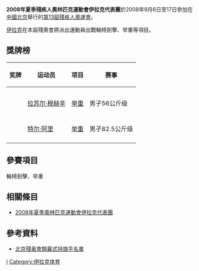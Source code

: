 {{Infobox Country Paralympics
|NPC = IRQ
|games= 2008年夏季
|competitors=20
|sports=
|flagbearer=
|gold=
|silver=1
|bronze=1
|total=2
|rank=60
}}

'''2008年夏季殘疾人奧林匹克運動會伊拉克代表團'''於2008年9月6日至17日參加在[[中國北京|中國北京]]舉行的[[2008年夏季殘奧會|第13屆殘疾人奧運會]]。

[[伊拉克|伊拉克]]在本屆殘奧會將派出運動員出戰輪椅劍擊、举重等項目。

== 獎牌榜 ==
{| class="wikitable sortable" style="font-size:88%"
|-bgcolor=#efefef
! 奖牌
! 运动员
! 项目
! 赛事
|-
|-

|-
| {{silver medal}} || [[拉苏尔·穆赫辛|拉苏尔·穆赫辛]] || [[2008年夏季殘奧會举重比賽|举重]] || 男子56公斤级
|-

|-
| {{bronze medal}} || [[特尔·阿里|特尔·阿里]] || [[2008年夏季殘奧會举重比賽|举重]] || 男子82.5公斤级
|-

|}

== 參賽項目 ==
輪椅劍擊、举重

== 相關條目 ==
*[[2008年夏季奧林匹克運動會伊拉克代表團|2008年夏季奧林匹克運動會伊拉克代表團]]

== 參考資料 ==
*[https://web.archive.org/web/20080909184931/http://www.paralympic.org/release/Main_Sections_Menu/News/Press_Releases/Flagbearers_List_Opening_Ceremony_Final_5_Sept1.pdf 北京殘奥會開幕式持旗手名單]

{{2008年夏季殘疾人奧林匹克運動會代表團}}

[[Category:2008年夏季殘疾人奧林匹克運動會代表團|I]]
[[Category:伊拉克体育|Category:伊拉克体育]]